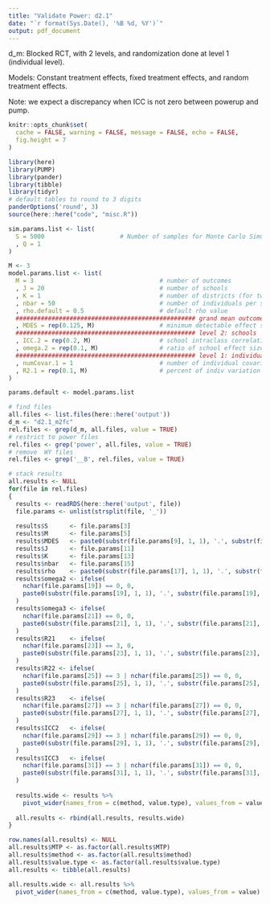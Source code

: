 ```yaml
---
title: "Validate Power: d2.1"
date: "`r format(Sys.Date(), '%B %d, %Y')`"
output: pdf_document
---
```


d_m: Blocked RCT, with 2 levels, and randomization done at level 1 (individual level).

Models: Constant treatment effects, fixed treatment effects, and random treatment effects.

Note: we expect a discrepancy when ICC is not zero between powerup and pump.

```r
knitr::opts_chunk$set(
  cache = FALSE, warning = FALSE, message = FALSE, echo = FALSE,
  fig.height = 7
)
```

```r
library(here)
library(PUMP)
library(pander)
library(tibble)
library(tidyr)
# default tables to round to 3 digits
panderOptions('round', 3)
source(here::here("code", "misc.R"))
```

```r
sim.params.list <- list(
  S = 5000                     # Number of samples for Monte Carlo Simulation
  , Q = 1
)
```

```r
M <- 3
model.params.list <- list(
  M = 3                                   # number of outcomes
  , J = 20                                # number of schools
  , K = 1                                 # number of districts (for two-level model, set K = 1)
  , nbar = 50                             # number of individuals per school
  , rho.default = 0.5                     # default rho value
  ################################################## grand mean outcome and impact
  , MDES = rep(0.125, M)                  # minimum detectable effect size      
  ################################################## level 2: schools
  , ICC.2 = rep(0.2, M)                   # school intraclass correlation	
  , omega.2 = rep(0.1, M)                 # ratio of school effect size variability to random effects variability
  ################################################## level 1: individuals
  , numCovar.1 = 1                        # number of individual covariates
  , R2.1 = rep(0.1, M)                    # percent of indiv variation explained by indiv covariates
)

params.default <- model.params.list
```


```r
# find files
all.files <- list.files(here::here('output'))
d_m <- "d2.1_m2fc"
rel.files <- grep(d_m, all.files, value = TRUE)
# restrict to power files
rel.files <- grep('power', all.files, value = TRUE)
# remove  WY files
rel.files <- grep('__B', rel.files, value = TRUE)
```

```r
# stack results
all.results <- NULL
for(file in rel.files)
{
  results <- readRDS(here::here('output', file))
  file.params <- unlist(strsplit(file, '_'))
  
  results$S      <- file.params[3]
  results$M      <- file.params[5]
  results$MDES   <- paste0(substr(file.params[9], 1, 1), '.', substr(file.params[9], 2, 4))
  results$J      <- file.params[11]
  results$K      <- file.params[13]
  results$nbar   <- file.params[15]
  results$rho    <- paste0(substr(file.params[17], 1, 1), '.', substr(file.params[17], 2, 2))
  results$omega2 <- ifelse(
    nchar(file.params[19]) == 0, 0,
    paste0(substr(file.params[19], 1, 1), '.', substr(file.params[19], 2, 2))
  )
  results$omega3 <- ifelse(
    nchar(file.params[21]) == 0, 0,
    paste0(substr(file.params[21], 1, 1), '.', substr(file.params[21], 2, 2))
  )
  results$R21    <- ifelse(
    nchar(file.params[23]) == 3, 0,
    paste0(substr(file.params[23], 1, 1), '.', substr(file.params[23], 2, 2))
  )
  results$R22 <- ifelse(
    nchar(file.params[25]) == 3 | nchar(file.params[25]) == 0, 0,
    paste0(substr(file.params[25], 1, 1), '.', substr(file.params[25], 2, 2))
  )
  results$R23    <- ifelse(
    nchar(file.params[27]) == 3 | nchar(file.params[27]) == 0, 0,
    paste0(substr(file.params[27], 1, 1), '.', substr(file.params[27], 2, 2))
  )
  results$ICC2   <- ifelse(
    nchar(file.params[29]) == 3 | nchar(file.params[29]) == 0, 0,
    paste0(substr(file.params[29], 1, 1), '.', substr(file.params[29], 2, 2))
  )
  results$ICC3   <- ifelse(
    nchar(file.params[31]) == 3 | nchar(file.params[31]) == 0, 0,
    paste0(substr(file.params[31], 1, 1), '.', substr(file.params[31], 2, 2))
  )
  
  results.wide <- results %>%
    pivot_wider(names_from = c(method, value.type), values_from = value)
  
  all.results <- rbind(all.results, results.wide)
}
```

```r
row.names(all.results) <- NULL
all.results$MTP <- as.factor(all.results$MTP)
all.results$method <- as.factor(all.results$method)
all.results$value.type <- as.factor(all.results$value.type)
all.results <- tibble(all.results)

all.results.wide <- all.results %>%
  pivot_wider(names_from = c(method, value.type), values_from = value)
```

